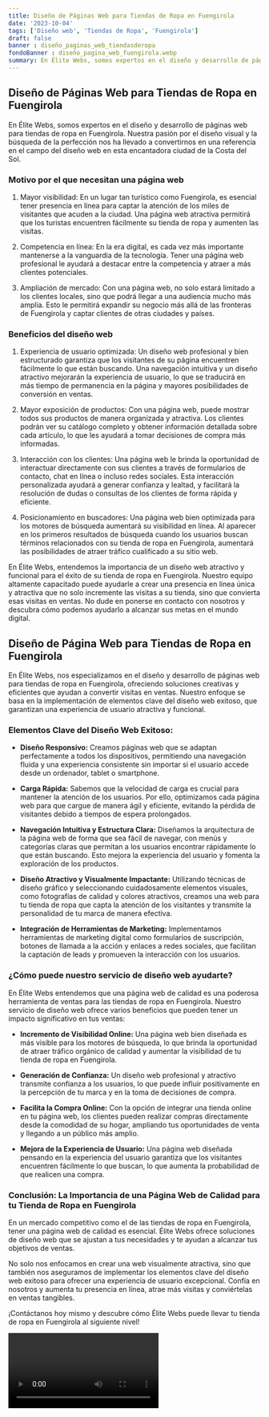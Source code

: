 ```yaml
---
title: Diseño de Páginas Web para Tiendas de Ropa en Fuengirola
date: '2023-10-04'
tags: ['Diseño web', 'Tiendas de Ropa', 'Fuengirola']
draft: false
banner : diseño_paginas_web_tiendasderopa
fondoBanner : diseño_pagina_web_fuengirola.webp
summary: En Élite Webs, somos expertos en el diseño y desarrollo de páginas web para tiendas de ropa en Fuengirola. Nuestra pasión por el diseño visual y la búsqueda de la perfección nos ha llevado a convertirnos en una referencia en el campo del diseño web en esta encantadora ciudad de la Costa del Sol.
---
```


## Diseño de Páginas Web para Tiendas de Ropa en Fuengirola

En Élite Webs, somos expertos en el diseño y desarrollo de páginas web para tiendas de ropa en Fuengirola. Nuestra pasión por el diseño visual y la búsqueda de la perfección nos ha llevado a convertirnos en una referencia en el campo del diseño web en esta encantadora ciudad de la Costa del Sol.

### Motivo por el que necesitan una página web

1. Mayor visibilidad: En un lugar tan turístico como Fuengirola, es esencial tener presencia en línea para captar la atención de los miles de visitantes que acuden a la ciudad. Una página web atractiva permitirá que los turistas encuentren fácilmente su tienda de ropa y aumenten las visitas.

2. Competencia en línea: En la era digital, es cada vez más importante mantenerse a la vanguardia de la tecnología. Tener una página web profesional le ayudará a destacar entre la competencia y atraer a más clientes potenciales.

3. Ampliación de mercado: Con una página web, no solo estará limitado a los clientes locales, sino que podrá llegar a una audiencia mucho más amplia. Esto le permitirá expandir su negocio más allá de las fronteras de Fuengirola y captar clientes de otras ciudades y países.

### Beneficios del diseño web

1. Experiencia de usuario optimizada: Un diseño web profesional y bien estructurado garantiza que los visitantes de su página encuentren fácilmente lo que están buscando. Una navegación intuitiva y un diseño atractivo mejorarán la experiencia de usuario, lo que se traducirá en más tiempo de permanencia en la página y mayores posibilidades de conversión en ventas.

2. Mayor exposición de productos: Con una página web, puede mostrar todos sus productos de manera organizada y atractiva. Los clientes podrán ver su catálogo completo y obtener información detallada sobre cada artículo, lo que les ayudará a tomar decisiones de compra más informadas.

3. Interacción con los clientes: Una página web le brinda la oportunidad de interactuar directamente con sus clientes a través de formularios de contacto, chat en línea o incluso redes sociales. Esta interacción personalizada ayudará a generar confianza y lealtad, y facilitará la resolución de dudas o consultas de los clientes de forma rápida y eficiente.

4. Posicionamiento en buscadores: Una página web bien optimizada para los motores de búsqueda aumentará su visibilidad en línea. Al aparecer en los primeros resultados de búsqueda cuando los usuarios buscan términos relacionados con su tienda de ropa en Fuengirola, aumentará las posibilidades de atraer tráfico cualificado a su sitio web.

En Élite Webs, entendemos la importancia de un diseño web atractivo y funcional para el éxito de su tienda de ropa en Fuengirola. Nuestro equipo altamente capacitado puede ayudarle a crear una presencia en línea única y atractiva que no solo incremente las visitas a su tienda, sino que convierta esas visitas en ventas. No dude en ponerse en contacto con nosotros y descubra cómo podemos ayudarlo a alcanzar sus metas en el mundo digital.

<GifSeo />

<Cta />

## **Diseño de Página Web para Tiendas de Ropa en Fuengirola**

En Élite Webs, nos especializamos en el diseño y desarrollo de páginas web para tiendas de ropa en Fuengirola, ofreciendo soluciones creativas y eficientes que ayudan a convertir visitas en ventas. Nuestro enfoque se basa en la implementación de elementos clave del diseño web exitoso, que garantizan una experiencia de usuario atractiva y funcional. 

### **Elementos Clave del Diseño Web Exitoso:**

- **Diseño Responsivo:** Creamos páginas web que se adaptan perfectamente a todos los dispositivos, permitiendo una navegación fluida y una experiencia consistente sin importar si el usuario accede desde un ordenador, tablet o smartphone.

- **Carga Rápida:** Sabemos que la velocidad de carga es crucial para mantener la atención de los usuarios. Por ello, optimizamos cada página web para que cargue de manera ágil y eficiente, evitando la pérdida de visitantes debido a tiempos de espera prolongados.

- **Navegación Intuitiva y Estructura Clara:** Diseñamos la arquitectura de la página web de forma que sea fácil de navegar, con menús y categorías claras que permitan a los usuarios encontrar rápidamente lo que están buscando. Esto mejora la experiencia del usuario y fomenta la exploración de los productos.

- **Diseño Atractivo y Visualmente Impactante:** Utilizando técnicas de diseño gráfico y seleccionando cuidadosamente elementos visuales, como fotografías de calidad y colores atractivos, creamos una web para tu tienda de ropa que capta la atención de los visitantes y transmite la personalidad de tu marca de manera efectiva.

- **Integración de Herramientas de Marketing:** Implementamos herramientas de marketing digital como formularios de suscripción, botones de llamada a la acción y enlaces a redes sociales, que facilitan la captación de leads y promueven la interacción con los usuarios.

### **¿Cómo puede nuestro servicio de diseño web ayudarte?**

En Élite Webs entendemos que una página web de calidad es una poderosa herramienta de ventas para las tiendas de ropa en Fuengirola. Nuestro servicio de diseño web ofrece varios beneficios que pueden tener un impacto significativo en tus ventas:

- **Incremento de Visibilidad Online:** Una página web bien diseñada es más visible para los motores de búsqueda, lo que brinda la oportunidad de atraer tráfico orgánico de calidad y aumentar la visibilidad de tu tienda de ropa en Fuengirola.

- **Generación de Confianza:** Un diseño web profesional y atractivo transmite confianza a los usuarios, lo que puede influir positivamente en la percepción de tu marca y en la toma de decisiones de compra.

- **Facilita la Compra Online:** Con la opción de integrar una tienda online en tu página web, los clientes pueden realizar compras directamente desde la comodidad de su hogar, ampliando tus oportunidades de venta y llegando a un público más amplio.

- **Mejora de la Experiencia de Usuario:** Una página web diseñada pensando en la experiencia del usuario garantiza que los visitantes encuentren fácilmente lo que buscan, lo que aumenta la probabilidad de que realicen una compra.

### **Conclusión: La Importancia de una Página Web de Calidad para tu Tienda de Ropa en Fuengirola**

En un mercado competitivo como el de las tiendas de ropa en Fuengirola, tener una página web de calidad es esencial. Élite Webs ofrece soluciones de diseño web que se ajustan a tus necesidades y te ayudan a alcanzar tus objetivos de ventas.

No solo nos enfocamos en crear una web visualmente atractiva, sino que también nos aseguramos de implementar los elementos clave del diseño web exitoso para ofrecer una experiencia de usuario excepcional. Confía en nosotros y aumenta tu presencia en línea, atrae más visitas y conviértelas en ventas tangibles.

¡Contáctanos hoy mismo y descubre cómo Élite Webs puede llevar tu tienda de ropa en Fuengirola al siguiente nivel!

<Video />

<CtaBot job='Tiendas de Ropa' city='Fuengirola'/>

<Gmaps query='Fuengirola+españa+maps' />